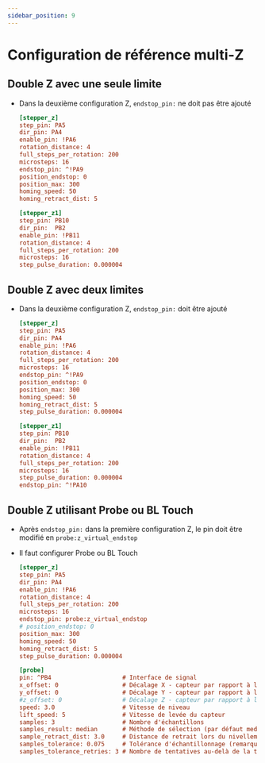 ```yaml
---
sidebar_position: 9
---
```


# Configuration de référence multi-Z

## Double Z avec une seule limite

* Dans la deuxième configuration Z, `endstop_pin:` ne doit pas être ajouté

    ```cfg
    [stepper_z]
    step_pin: PA5
    dir_pin: PA4
    enable_pin: !PA6
    rotation_distance: 4
    full_steps_per_rotation: 200
    microsteps: 16
    endstop_pin: ^!PA9
    position_endstop: 0
    position_max: 300
    homing_speed: 50
    homing_retract_dist: 5

    [stepper_z1]
    step_pin: PB10
    dir_pin:  PB2
    enable_pin: !PB11
    rotation_distance: 4
    full_steps_per_rotation: 200
    microsteps: 16
    step_pulse_duration: 0.000004
    ```

## Double Z avec deux limites


* Dans la deuxième configuration Z, `endstop_pin:` doit être ajouté

    ```cfg
    [stepper_z]
    step_pin: PA5
    dir_pin: PA4
    enable_pin: !PA6
    rotation_distance: 4
    full_steps_per_rotation: 200
    microsteps: 16
    endstop_pin: ^!PA9
    position_endstop: 0
    position_max: 300
    homing_speed: 50
    homing_retract_dist: 5
    step_pulse_duration: 0.000004

    [stepper_z1]
    step_pin: PB10
    dir_pin:  PB2
    enable_pin: !PB11
    rotation_distance: 4
    full_steps_per_rotation: 200
    microsteps: 16
    step_pulse_duration: 0.000004
    endstop_pin: ^!PA10
    ```

## Double Z utilisant Probe ou BL Touch


* Après `endstop_pin:` dans la première configuration Z, le pin doit être modifié en `probe:z_virtual_endstop`
* Il faut configurer Probe ou BL Touch

    ```cfg
    [stepper_z]
    step_pin: PA5
    dir_pin: PA4
    enable_pin: !PA6
    rotation_distance: 4
    full_steps_per_rotation: 200
    microsteps: 16
    endstop_pin: probe:z_virtual_endstop  
    # position_endstop: 0
    position_max: 300
    homing_speed: 50
    homing_retract_dist: 5
    step_pulse_duration: 0.000004

    [probe]
    pin: ^PB4                    # Interface de signal
    x_offset: 0                  # Décalage X - capteur par rapport à l'embout
    y_offset: 0                  # Décalage Y - capteur par rapport à l'embout
    #z_offset: 0                 # Décalage Z - capteur par rapport à l'embout
    speed: 3.0                   # Vitesse de niveau
    lift_speed: 5                # Vitesse de levée du capteur
    samples: 3                   # Nombre d'échantillons
    samples_result: median       # Méthode de sélection (par défaut median - médiane)
    sample_retract_dist: 3.0     # Distance de retrait lors du nivellement
    samples_tolerance: 0.075     # Tolérance d'échantillonnage (remarque : des valeurs trop petites peuvent augmenter le nombre d'échantillons)
    samples_tolerance_retries: 3 # Nombre de tentatives au-delà de la tolérance
    ```